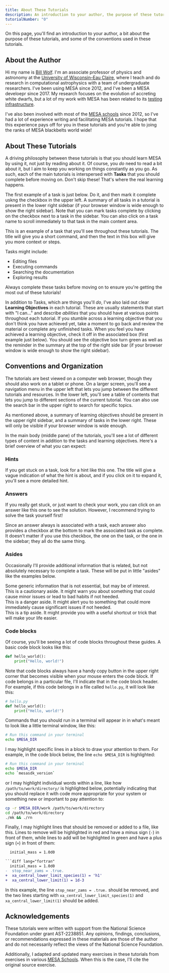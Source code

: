 ```yaml
---
title: About These Tutorials
description: An introduction to your author, the purpose of these tutorials, and some of the conventions used in these tutorials.
tutorialNumber: "0"
---
```




On this page, you'll find an introduction to your author, a bit about the purpose of these tutorials, and some of the conventions used in these tutorials.

## About the Author

Hi my name is [Bill Wolf](https://billwolf.space). I'm an associate professor of physics and astronomy at the [University of Wisconsin–Eau Claire](https://uwec.edu), where I teach and do research in computational astrophysics with a team of undergraduate researchers. I've been using MESA since 2012, and I've been a MESA develoepr since 2017. My research focuses on the evolution of accreting white dwarfs, but a lot of my work with MESA has been related to its [testing infrastructure](https://ui.adsabs.harvard.edu/abs/2023ApJS..269...50W/abstract).

I've also been involved with most of the [MESA schools](https://mesastar.org/summer-schools/) since 2012, so I've had a lot of experience writing and facilitating MESA tutorials. I hope that this experience pays off for you in these tutorials and you're able to joing the ranks of MESA blackbelts world wide!

## About These Tutorials

A driving philosophy between these tutorials is that you should learn MESA by using it, not just by reading about it. Of course, you *do* need to read a bit about it, but I aim to keep you working on things constantly as you go. As such, each of the main tutorials is interspersed with **Tasks** that you should complete before moving on. Don't skip these! That's where the real learning happens.

The first example of a task is just below. Do it, and then mark it complete uskng the checkbox in the upper left. A summary of all tasks in a tutorial is present in the lower right sidebar (if your browser window is wide enough to show the right sidebar). Note that you can mark tasks complete by clicking on the checkbox next to a task in the sidebar. You can also click on a task name to scroll immediately to that task in the main content area.

<Task title="Read this Task" number={1} tutorialNumber={tutorialNumber}>
  This is an example of a task that you'll see throughout these tutorials. The title will give you a short command, and then the text in this box will give you more context or steps.
  
  Tasks might include:
  - Editing files
  - Executing commands
  - Searching the documentation
  - Exploring results
  
  Always complete these tasks before moving on to ensure you're getting the most out of these tutorials!
</Task>

In addition to Tasks, which are things you'll <em>do</em>, I've also laid out clear <strong>Learning Objectives</strong> in each tutorial. These are usually statements that start with "I can..." and describe <em>abilities</em> that you should have at various points throughout each tutorial. If you stumble across a learning objective that you don't think you have achieved yet, take a moment to go back and review the material or complete any unfinished tasks. When you feel you have achieved a learning objective, check it off in the associated box (first example just below). You should see the objective box turn green as well as the reminder in the summary at the top of the right side bar (if your browser window is wide enough to show the right sidebar).

<LearningObjective statement="understand the hands-on learning philosophy of MESA Academy" number={1} tutorialNumber={tutorialNumber} />

## Conventions and Organization

The tutorials are best viewed on a computer web browser, though they should also work on a tablet or phone. On a larger screen, you'll see a navigation menu in the upper left that lets you jump between the different tutorials and resources. In the lower left, you'll see a table of contents that lets you jump to different sections of the current tutorial. You can also use the search bar in the upper right to search for specific topics.

As mentioned above, a summary of learning objectives should be present in the upper right sidebar, and a summary of tasks in the lower right. These will only be visible if your browser window is wide enough.

In the main body (middle pane) of the tutorials, you'll see a lot of different types of content in addition to the tasks and learning objectives. Here's a brief overview of what you can expect:

### Hints
<Hint title="Click me for a hint.">
  If you get stuck on a task, look for a hint like this one. The title will give a vague indication of what the hint is about, and if you click on it to expand it, you'll see a more detailed hint.
</Hint>

### Answers
<Answer title="Click me for the answer.">
  If you really get stuck, or just want to check your work, you can click on an answer like this one to see the solution. However, I recommend trying to solve the task yourself first!

  Since an answer always is associated with a task, each answer also provides a checkbox at the bottom to mark the associated task as complete. It doesn't matter if you use this checkbox, the one on the task, or the one in the sidebar; they all do the same thing.
</Answer>

### Asides
Occasionally I'll provide additional information that is related, but not absolutely necessary to complete a task. These will be put in little "asides" like the examples below.

<Aside>
Some generic information that is not essential, but may be of interest.
</Aside>

<Aside type='caution'>
This is a cautionary aside. It might warn you about something that could cause minor issues or lead to bad habits if not heeded.
</Aside>

<Aside type="danger">
This is a danger aside. It might alert you to something that could more immediately cause significant issues if not heeded.
</Aside>

<Aside type="tip">
This is a tip aside. It might provide you with a useful shortcut or trick that will make your life easier.
</Aside>

### Code blocks
Of course, you'll be seeing a lot of code blocks throughout these guides. A basic code block looks like this:

```python
def hello_world():
    print("Hello, world!")
```

Note that code blocks always have a handy copy button in the upper right corner that becomes visible when your mouse enters the code block. If code belongs in a particular file, I'll indicate that in the code block header. For example, if this code belongs in a file called `hello.py`, it will look like this:

```python
# hello.py
def hello_world():
    print("Hello, world!")
```

Commands that you should run in a terminal will appear in in what's meant to look like a little terminal window, like this:

```bash
# Run this command in your terminal
echo $MESA_DIR
```

I may highlight specific lines in a block to draw your attention to them. For example, in the code block below, the line `echo $MESA_DIR` is highlighted:

```zsh {2}
# Run this command in your terminal
echo $MESA_DIR
echo `mesasdk_version`
```

or I may highlight individual words within a line, like how `/path/to/work/directory/` is highlighted below, potentially indicating that you should replace it with code more appropriate for your system or something new or important to pay attention to:

```bash "/path/to/work/directory"
cp -r $MESA_DIR/work /path/to/work/directory
cd /path/to/work/directory
./mk && ./rn
```

Finally, I may highlight lines that should be removed or added to a file, like this. Lines to remove will be highlighted in red and have a minus sign (`-`) in front of them, while lines to add will be highlighted in green and have a plus sign (`+`) in front of them:

```diff lang="fortran" title='inlist_project'
  initial_mass = 1.0d0

```diff lang="fortran"
  initial_mass = 1.0d0
-  stop_near_zams = .true.
+  xa_central_lower_limit_species(1) = 'h1'
+  xa_central_lower_limit(1) = 1d-3
```

In this example, the line `stop_near_zams = .true.` should be removed, and the two lines starting with `xa_central_lower_limit_species(1)` and `xa_central_lower_limit(1)` should be added.

<LearningObjective statement="identify and use Hints, Answers, Asides, and Code Blocks in the tutorials" number={2} tutorialNumber={tutorialNumber} />

## Acknowledgements

These tutorials were written with support from the National Science Foundation under grant AST-2238851. Any opinions, findings, conclusions, or recommendations expressed in these materials are those of the author and do not necessarily reflect the views of the National Science Foundation.

Additionally, I adapted and updated many exercises in these tutorials from exercises in various [MESA Schools](https://mesastar.org/summer-schools/). When this is the case, I'll cite the original source exercise.
